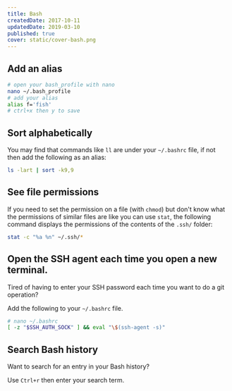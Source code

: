 ```yaml
---
title: Bash
createdDate: 2017-10-11
updatedDate: 2019-03-10
published: true
cover: static/cover-bash.png
---
```


## Add an alias

```bash
# open your bash_profile with nano
nano ~/.bash_profile
# add your alias
alias f='fish'
# ctrl+x then y to save
```

## Sort alphabetically

You may find that commands like `ll` are under your `~/.bashrc` file,
if not then add the following as an alias:

```bash
ls -lart | sort -k9,9
```

## See file permissions

If you need to set the permission on a file (with `chmod`) but don't
know what the permissions of similar files are like you can use
`stat`, the following command displays the permissions of the contents
of the `.ssh/` folder:

```bash
stat -c "%a %n" ~/.ssh/*
```

## Open the SSH agent each time you open a new terminal.

Tired of having to enter your SSH password each time you want to do a
git operation?

Add the following to your `~/.bashrc` file.

```bash
# nano ~/.bashrc
[ -z "$SSH_AUTH_SOCK" ] && eval "\$(ssh-agent -s)"
```

## Search Bash history

Want to search for an entry in your Bash history?

Use `Ctrl+r` then enter your search term.

